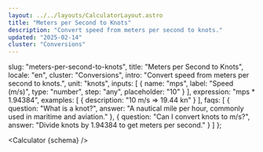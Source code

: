 ```yaml
---
layout: ../../layouts/CalculatorLayout.astro
title: "Meters per Second to Knots"
description: "Convert speed from meters per second to knots."
updated: "2025-02-14"
cluster: "Conversions"
---
```


  slug: "meters-per-second-to-knots",
  title: "Meters per Second to Knots",
  locale: "en",
  cluster: "Conversions",
  intro: "Convert speed from meters per second to knots.",
  unit: "knots",
  inputs: [
    { name: "mps", label: "Speed (m/s)", type: "number", step: "any", placeholder: "10" }
  ],
  expression: "mps * 1.94384",
  examples: [
    { description: "10 m/s ⇒ 19.44 kn" }
  ],
  faqs: [
    { question: "What is a knot?", answer: "A nautical mile per hour, commonly used in maritime and aviation." },
    { question: "Can I convert knots to m/s?", answer: "Divide knots by 1.94384 to get meters per second." }
  ]
};

<Calculator {schema} />
